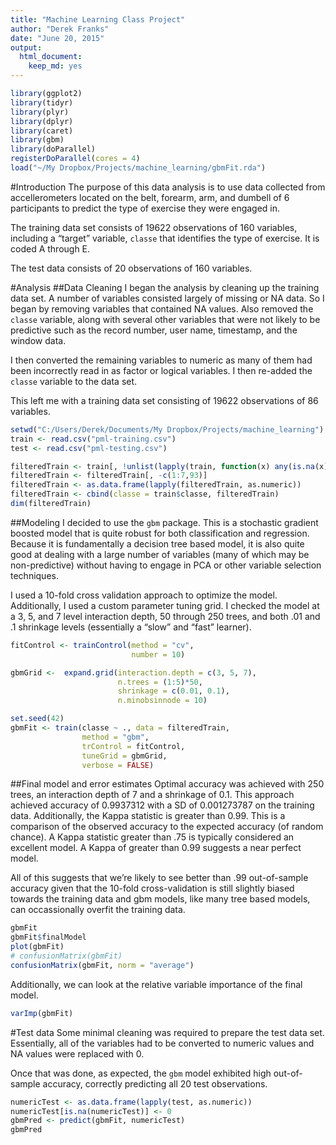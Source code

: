 ```yaml
---
title: "Machine Learning Class Project"
author: "Derek Franks"
date: "June 20, 2015"
output: 
  html_document: 
    keep_md: yes
---
```

```r
library(ggplot2)
library(tidyr)
library(plyr)
library(dplyr)
library(caret)
library(gbm)
library(doParallel)
registerDoParallel(cores = 4)
load("~/My Dropbox/Projects/machine_learning/gbmFit.rda")
```

#Introduction
The purpose of this data analysis is to use data collected from accellerometers located on the belt, forearm, arm, and dumbell of 6 participants to predict the type of exercise they were engaged in.

The training data set consists of 19622 observations of 160 variables, including a "target" variable, `classe` that identifies the type of exercise.  It is coded A through E.

The test data consists of 20 observations of 160 variables.

#Analysis
##Data Cleaning
I began the analysis by cleaning up the training data set.  A number of variables consisted largely of missing or NA data.  So I began by removing variables that contained NA values.  Also removed the `classe` variable, along with several other variables that were not likely to be predictive such as the record number, user name, timestamp, and the window data.

I then converted the remaining variables to numeric as many of them had been incorrectly read in as factor or logical variables.  I then re-added the `classe` variable to the data set.

This left me with a training data set consisting of 19622 observations of 86 variables.

```r
setwd("C:/Users/Derek/Documents/My Dropbox/Projects/machine_learning")
train <- read.csv("pml-training.csv")
test <- read.csv("pml-testing.csv")

filteredTrain <- train[, !unlist(lapply(train, function(x) any(is.na(x))))]
filteredTrain <- filteredTrain[, -c(1:7,93)]
filteredTrain <- as.data.frame(lapply(filteredTrain, as.numeric))
filteredTrain <- cbind(classe = train$classe, filteredTrain)
dim(filteredTrain)
```

##Modeling
I decided to use the `gbm` package.  This is a stochastic gradient boosted model that is quite robust for both classification and regression.  Because it is fundamentally a decision tree based model, it is also quite good at dealing with a large number of variables (many of which may be non-predictive) without having to engage in PCA or other variable selection techniques.

I used a 10-fold cross validation approach to optimize the model.  Additionally, I used a custom parameter tuning grid.  I checked the model at a 3, 5, and 7 level interaction depth, 50 through 250 trees, and both .01 and .1 shrinkage levels (essentially a "slow" and "fast" learner).

```r
fitControl <- trainControl(method = "cv",
                           number = 10)

gbmGrid <-  expand.grid(interaction.depth = c(3, 5, 7),
                        n.trees = (1:5)*50,
                        shrinkage = c(0.01, 0.1),
                        n.minobsinnode = 10)
```



```r
set.seed(42)
gbmFit <- train(classe ~ ., data = filteredTrain,
                method = "gbm",
                trControl = fitControl,
                tuneGrid = gbmGrid,
                verbose = FALSE)
```

##Final model and error estimates
Optimal accuracy was achieved with 250 trees, an interaction depth of 7 and a shrinkage of 0.1.  This approach achieved accuracy of 0.9937312 with a SD of 0.001273787 on the training data.  Additionally, the Kappa statistic is greater than 0.99.  This is a comparison of the observed accuracy to the expected accuracy (of random chance).  A Kappa statistic greater than .75 is typically considered an excellent model.  A Kappa of greater than 0.99 suggests a near perfect model.

All of this suggests that we're likely to see better than .99 out-of-sample accuracy given that the 10-fold cross-validation is still slightly biased towards the training data and gbm models, like many tree based models, can occassionally overfit the training data.

```r
gbmFit
gbmFit$finalModel
plot(gbmFit)
# confusionMatrix(gbmFit)
confusionMatrix(gbmFit, norm = "average")

```

Additionally, we can look at the relative variable importance of the final model.  
```r
varImp(gbmFit)
```




#Test data
Some minimal cleaning was required to prepare the test data set.  Essentially, all of the variables had to be converted to numeric values and NA values were replaced with 0.

Once that was done, as expected, the `gbm` model exhibited high out-of-sample accuracy, correctly predicting all 20 test observations.

```r
numericTest <- as.data.frame(lapply(test, as.numeric))
numericTest[is.na(numericTest)] <- 0
gbmPred <- predict(gbmFit, numericTest)
gbmPred

```